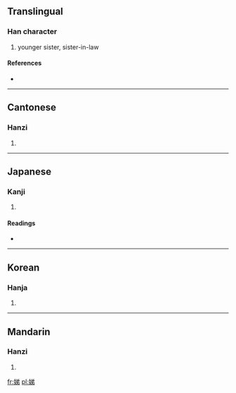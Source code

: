 ==Translingual==

===Han character===
{{Han char|rn=38|rad=女|as=07|sn=10|four=4842<sub>7</sub>|canj=女金弓竹 (VCNH)}}

# younger sister, sister-in-law

====References====
* {{Han ref|kx=0263.080|dkj=06329|dj=0529.250|hdz=21053.140|uh=5A23|ud=23075|bh=AE58|bd=44632}}

----

==Cantonese==

===Hanzi===
{{yue-hanzi|jyut=|y=dai6, tai5}}

# {{defn|Cantonese|sort=女07}}

----

==Japanese==

===Kanji===
{{ja-kanji|grade=|rs=女07}}

# {{defn|Japanese|sort=女07}}

====Readings====
* {{ja-readings|on=[[てい]] (tei), [[だい]] (dai)|kun=[[いもうと]] (imouto), [[おば]] (oba)}}

----

==Korean==

===Hanja===
{{ko-hanja|hangeul=제|rv=je|mr=che}}

# {{defn|Korean|sort=女07}}

----

==Mandarin==

===Hanzi===
{{cmn-hanzi|pin=[[dì]] ([[di4]])|wg=ti<sup>4</sup>}}

# {{defn|Mandarin|sort=女07}}

[[fr:娣]]
[[pl:娣]]